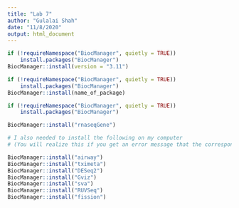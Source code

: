 ```yaml
---
title: "Lab 7"
author: "Gulalai Shah"
date: "11/8/2020"
output: html_document
---
```


```r
if (!requireNamespace("BiocManager", quietly = TRUE))
    install.packages("BiocManager")
BiocManager::install(version = "3.11")
```

```r
if (!requireNamespace("BiocManager", quietly = TRUE))
    install.packages("BiocManager")
BiocManager::install(name_of_package)
```

```r
if (!requireNamespace("BiocManager", quietly = TRUE))
    install.packages("BiocManager")

BiocManager::install("rnaseqGene")

# I also needed to install the following on my computer 
# (You will realize this if you get an error message that the corresponding library will not load)

BiocManager::install("airway")
BiocManager::install("tximeta")
BiocManager::install("DESeq2")
BiocManager::install("Gviz")
BiocManager::install("sva")
BiocManager::install("RUVSeq")
BiocManager::install("fission")
```















